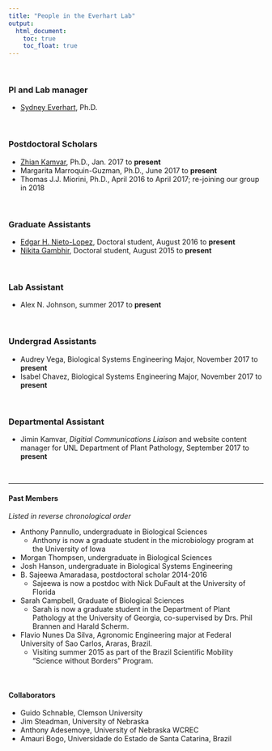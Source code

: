 ```yaml
---
title: "People in the Everhart Lab"
output:
  html_document:
    toc: true
    toc_float: true
---
```


<br>

### PI and Lab manager
- <a href="sydney-everhart.html"> Sydney Everhart</a>, Ph.D.

<br>

### Postdoctoral Scholars
- <a href="https://zkamvar.github.io/"> Zhian Kamvar</a>, Ph.D., Jan. 2017 to **present**
- Margarita Marroquin-Guzman, Ph.D., June 2017 to **present**
- Thomas J.J. Miorini, Ph.D., April 2016 to April 2017; re-joining our group in 2018 

<br>

### Graduate Assistants
- <a href="https://www.researchgate.net/profile/Edgar_Nieto_Lopez2"> Edgar H. Nieto-Lopez</a>, Doctoral student, August 2016 to **present**
- <a href="https://plantpathology.unl.edu/nikita-gambhir"> Nikita Gambhir</a>, Doctoral student, August 2015 to **present**

<br>

### Lab Assistant
- Alex N. Johnson, summer 2017 to **present**

<br>

### Undergrad Assistants
- Audrey Vega, Biological Systems Engineering Major, November 2017 to **present**
- Isabel Chavez, Biological Systems Engineering Major, November 2017 to **present**

<br>

### Departmental Assistant
- Jimin Kamvar, *Digitial Communications Liaison* and website content manager for UNL Department of Plant Pathology, September 2017 to **present**

<br>

---

#### Past Members 
*Listed in reverse chronological order*

- Anthony Pannullo, undergraduate in Biological Sciences
    - Anthony is now a graduate student in the microbiology program at the University of Iowa
- Morgan Thompsen, undergraduate in Biological Sciences
- Josh Hanson, undergraduate in Biological Systems Engineering
- B. Sajeewa Amaradasa, postdoctoral scholar 2014-2016
    - Sajeewa is now a postdoc with Nick DuFault at the University of Florida
- Sarah Campbell, Graduate of Biological Sciences
    - Sarah is now a graduate student in the Department of Plant Pathology at the University of Georgia, co-supervised by Drs. Phil Brannen and Harald Scherm.
- Flavio Nunes Da Silva, Agronomic Engineering major at Federal University of Sao Carlos, Araras, Brazil. 
    - Visiting summer 2015 as part of the Brazil Scientific Mobility "Science without Borders" Program.

<br>

#### Collaborators
- Guido Schnable, Clemson University
- Jim Steadman, University of Nebraska
- Anthony Adesemoye, University of Nebraska WCREC
- Amauri Bogo, Universidade do Estado de Santa Catarina, Brazil